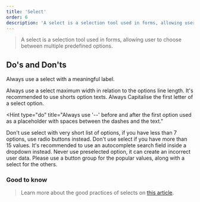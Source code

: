 ```yaml
---
title: 'Select'
order: 6
description: 'A select is a selection tool used in forms, allowing user to choose between multiple predefined options.'
---
```


> A select is a selection tool used in forms, allowing user to choose between multiple predefined options.

<Preview path="Selects" nude />

## Do's and Don'ts

<HintItem>Always use a select with a meaningful label.</HintItem>

<HintItem>
  Always use a select maximum width in relation to the options line length.
</HintItem>

<HintItem>
  It's recommended to use shorts option texts.
</HintItem>
<HintItem>
 Always Capitalise the first letter of a select option.
</HintItem>

<Hint
  type="do"
  title="Always use '--' before and after the first option used as a placeholder with spaces between the dashes and the text."
>
  <Preview path="Select-default" nude />
</Hint>

<HintItem dont>
  Don't use select with very short list of options, if you have less than 7
  options, use radio buttons instead.
</HintItem>

<HintItem dont>
  Don't use select if you have more than 15 values. It's recommended to use an
  autocomplete search field inside a dropdown instead.
</HintItem>

<HintItem dont>
  Never use preselected option, it can create an incorrect user data. Please use
  a button group for the popular values, along with a select for the others.
</HintItem>

### Good to know

> Learn more about the good practices of selects on [this article](https://uxplanet.org/ux-design-drop-downs-in-forms-c6943ec30037).
